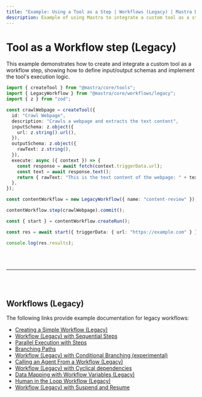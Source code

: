 ---
title: "Example: Using a Tool as a Step | Workflows (Legacy) | Mastra Docs"
description: Example of using Mastra to integrate a custom tool as a step in a legacy workflow.
---


# Tool as a Workflow step (Legacy)

This example demonstrates how to create and integrate a custom tool as a workflow step, showing how to define input/output schemas and implement the tool's execution logic.

```ts showLineNumbers copy
import { createTool } from "@mastra/core/tools";
import { LegacyWorkflow } from "@mastra/core/workflows/legacy";
import { z } from "zod";

const crawlWebpage = createTool({
  id: "Crawl Webpage",
  description: "Crawls a webpage and extracts the text content",
  inputSchema: z.object({
    url: z.string().url(),
  }),
  outputSchema: z.object({
    rawText: z.string(),
  }),
  execute: async ({ context }) => {
    const response = await fetch(context.triggerData.url);
    const text = await response.text();
    return { rawText: "This is the text content of the webpage: " + text };
  },
});

const contentWorkflow = new LegacyWorkflow({ name: "content-review" });

contentWorkflow.step(crawlWebpage).commit();

const { start } = contentWorkflow.createRun();

const res = await start({ triggerData: { url: "https://example.com" } });

console.log(res.results);
```

<br />
<br />
<hr className="dark:border-[#404040] border-gray-300" />
<br />
<br />
<GithubLink
  link={
    "https://github.com/mastra-ai/mastra/blob/main/examples/basics/workflows-legacy/tool-as-workflow-step"
  }
/>

## Workflows (Legacy)

The following links provide example documentation for legacy workflows:

- [Creating a Simple Workflow (Legacy)](/examples/workflows_legacy/creating-a-workflow)
- [Workflow (Legacy) with Sequential Steps](/examples/workflows_legacy/sequential-steps)
- [Parallel Execution with Steps](/examples/workflows_legacy/parallel-steps)
- [Branching Paths](/examples/workflows_legacy/branching-paths)
- [Workflow (Legacy) with Conditional Branching (experimental)](/examples/workflows_legacy/conditional-branching)
- [Calling an Agent From a Workflow (Legacy)](/examples/workflows_legacy/calling-agent)
- [Workflow (Legacy) with Cyclical dependencies](/examples/workflows_legacy/cyclical-dependencies)
- [Data Mapping with Workflow Variables (Legacy)](/examples/workflows_legacy/workflow-variables)
- [Human in the Loop Workflow (Legacy)](/examples/workflows_legacy/human-in-the-loop)
- [Workflow (Legacy) with Suspend and Resume](/examples/workflows_legacy/suspend-and-resume)
